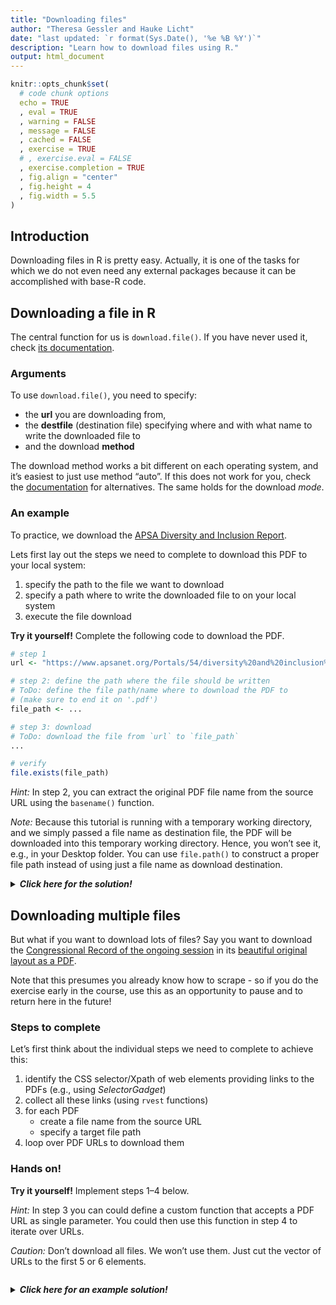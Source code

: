```yaml
---
title: "Downloading files"
author: "Theresa Gessler and Hauke Licht"
date: "last updated: `r format(Sys.Date(), '%e %B %Y')`"
description: "Learn how to download files using R."
output: html_document
---
```



```r
knitr::opts_chunk$set(
  # code chunk options
  echo = TRUE
  , eval = TRUE
  , warning = FALSE
  , message = FALSE
  , cached = FALSE 
  , exercise = TRUE
  # , exercise.eval = FALSE
  , exercise.completion	= TRUE
  , fig.align = "center"
  , fig.height = 4
  , fig.width = 5.5
)
```


## Introduction

Downloading files in R is pretty easy. 
Actually, it is one of the tasks for which we do not even need any external packages because it can be accomplished with base-R code.

## Downloading a file in R

The central function for us is `download.file()`. 
If you have never used it, check [its documentation](https://stat.ethz.ch/R-manual/R-devel/library/utils/html/download.file.html){target="_blank"}.

### Arguments

To use `download.file()`, you need to specify:

- the **url** you are downloading from,
- the **destfile** (destination file) specifying where and with what name to write the downloaded file to
- and the download **method**

The download method works a bit different on each operating system, and it's easiest to just use method "auto".
If this does not work for you, check the [documentation](https://stat.ethz.ch/R-manual/R-devel/library/utils/html/download.file.html){target="_blank"} for alternatives. 
The same holds for the download *mode*.

### An example 

To practice, we download the [APSA Diversity and Inclusion Report](https://www.apsanet.org/Portals/54/diversity%20and%20inclusion%20prgms/DIV%20reports/Diversity%20Report%20Executive%20-%20Final%20Draft%20-%20Web%20version.pdf){target="_blank"}. 

Lets first lay out the steps we need to complete to download this PDF to your local system: 

1. specify the path to the file we want to download
2. specify a path where to write the downloaded file to on your local system
3. execute the file download

**Try it yourself!** Complete the following code to download the PDF.

```r
# step 1
url <- "https://www.apsanet.org/Portals/54/diversity%20and%20inclusion%20prgms/DIV%20reports/Diversity%20Report%20Executive%20-%20Final%20Draft%20-%20Web%20version.pdf"

# step 2: define the path where the file should be written
# ToDo: define the file path/name where to download the PDF to
# (make sure to end it on '.pdf')
file_path <- ...

# step 3: download
# ToDo: download the file from `url` to `file_path`
... 

# verify
file.exists(file_path)
```


*Hint:* In step 2, you can extract the original PDF file name from the source URL using the `basename()` function.

*Note:* Because this tutorial is running with a temporary working directory, and we simply passed a file name as destination file, the PDF will be downloaded into this temporary working directory.
Hence, you won't see it, e.g., in your Desktop folder.
You can use `file.path()` to construct a proper file path instead of using just a file name as download destination.

<details> 
<summary>**_Click here for the solution!_**</summary> 

<br/> 
In step 2, we first extract the PDF file name from the source URL.
To do so, we use the function `basename()` that parses the last part (file or directory name) from a file path. 
(Since an URL is like a path, his works just fine.)

```r
# 1. specify the URL where the file is located
source_url <- "https://www.apsanet.org/Portals/54/diversity%20and%20inclusion%20prgms/DIV%20reports/Diversity%20Report%20Executive%20-%20Final%20Draft%20-%20Web%20version.pdf"

# 2.a) extract PDF file name 
file_name <- basename(source_url) 
````


In addition, we use the function `URLdecode()` to "clean" the [URL-encoded](https://en.wikipedia.org/wiki/Percent-encoding#Percent-encoding_in_a_URI) file name parsed from the URL. 
This makes it human-readable.
(Hint: if you want to avoid white spaces in your file names, you can use the `gsub()` function.) 

```r
file_name <- URLdecode(file_name)
```

Next, we construct the file path that determines where the file will be downloaded to on your local system. 
The function `file.path()` does this in a way that is consistent and reproducible across operation systems.
However, you'll still need to make sure to address an existing folder so the commands will depend on your operating system. The example below is for 
In our example, we write to the 'Desktop' folder of the current user's home (see `path.expand("~")`). 
Note that `fs::path_home()` is a short cut for root of the current user's file system to the current user.

Sometimes, the downloaded file will not be correct - in that case, have a look at the different `method` options inside `download.file()` - you may have to choose a different option here.

```r
# 2.b) specify the file path (`fp`) where to download the file to
file_path <- file.path(fs::path_home(), "Desktop", file_name)
```

Now we are ready to download the file from `url` to `file_path`:

```r
# 3. download
download.file(url = source_url, destfile = file_path)
```

You can verify that the file has been successfully downloaded by looking for it on your local system: 
```r
# check:
file.exists(file_path)
```
</details> 

## Downloading multiple files

But what if you want to download lots of files?
Say you want to download the [Congressional Record of the ongoing session](https://www.congress.gov/congressional-record/116th-congress/browse-by-date){target="_blank"} in its [beautiful original layout as a PDF](https://www.congress.gov/116/crec/2019/06/28/CREC-2019-06-28.pdf){target="_blank"}. 

Note that this presumes you already know how to scrape - so if you do the exercise early in the course, use this as an opportunity to pause and to return here in the future!

### Steps to complete 

Let's first think about the individual steps we need to complete to achieve this:

1. identify the CSS selector/Xpath of web elements providing links to the PDFs (e.g., using *SelectorGadget*)
2. collect all these links (using `rvest` functions)
3. for each PDF 
    - create a file name from the source URL
    - specify a target file path
4. loop over PDF URLs to download them

### Hands on!

**Try it yourself!** Implement steps 1--4 below.

*Hint:* In step 3 you can could define a custom function that accepts a PDF URL as single parameter. You could then use this function in step 4 to iterate over URLs.

*Caution:* Don't download all files. We won't use them. Just cut the vector of URLs to the first 5 or 6 elements.

```r

```

<details>
<summary>**_Click here for an example solution!_**</summary>
```r
library(rvest)
library(dplyr)

# 1. read the HTML page into R
url <- "https://www.congress.gov/congressional-record/116th-congress/browse-by-date"
page <- read_html(url)

# 2. collect PDF URLs
urls <- page %>% 
    html_elements(xpath = "//td/a[contains(@href, '.pdf')]") %>% 
    html_attr("href") %>% 
    paste0("https://www.congress.gov", .)

# number of PDFs
length(urls)

# 3. download PDFs

# a) define function that downloads and saves PDF

#' @param url character specifying URL of PDF to be downloaded
#' @param .dir character specifying path of directory on local system to download PDF to
download_congress_record <- function(url, .dir) {
    fn <- basename(url)
    fp <- file.path(.dir, fn)
    download.file(url = url, destfile = fp, quiet = TRUE)
}

# b) create temporary directory
target_dir <- tempdir(check = TRUE)

# c) iterate over (first three) URLs to download individual PDFs to the target directory
for (url in urls[1:3]) {
  download_congress_record(url, .dir = target_dir)
  
  # pause 2 seconds
  Sys.sleep(2)
}

# d) check 
(pdfs <- list.files(target_dir, pattern = ".pdf$"))

# 4. clean up (remove all downloaded PDFs)
lapply(file.path(target_dir, pdfs), file.remove)
```

</details>

